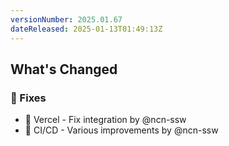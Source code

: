 ```yaml
---
versionNumber: 2025.01.67
dateReleased: 2025-01-13T01:49:13Z
---
```


## What's Changed
### 🔧 Fixes
* 🐛 Vercel - Fix integration by @ncn-ssw
* 🧱 CI/CD - Various improvements by @ncn-ssw
